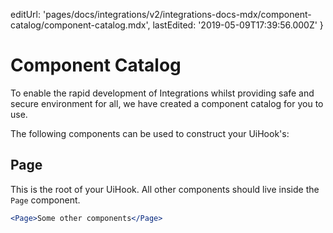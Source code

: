 
  editUrl:
    'pages/docs/integrations/v2/integrations-docs-mdx/component-catalog/component-catalog.mdx',
  lastEdited: '2019-05-09T17:39:56.000Z'
}

# Component Catalog

To enable the rapid development of Integrations whilst providing safe and secure environment for all, we have created a component catalog for you to use.

The following components can be used to construct your UiHook's:

## Page

This is the root of your UiHook. All other components should live inside the `Page` component.

```jsx
<Page>Some other components</Page>
```

<ActionComponents />
<InputComponents />
<UiComponents />
